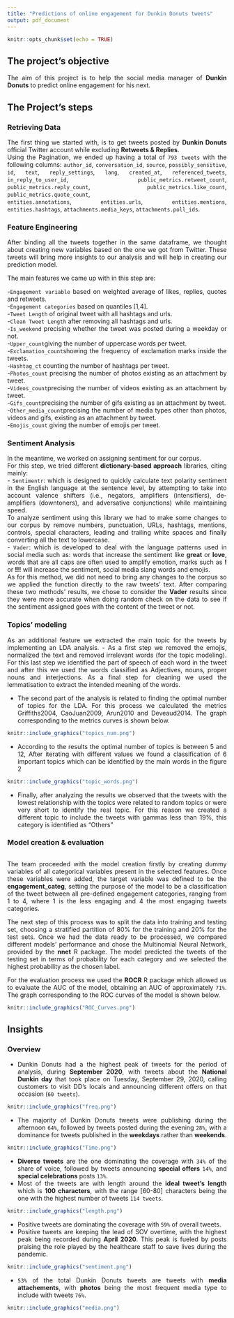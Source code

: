 ---
title: "Predictions of online engagement for Dunkin Donuts tweets"
output: pdf_document
---
<style> body {text-align: justify} </style> <!-- Justify text. -->
```{r setup, include=FALSE}
knitr::opts_chunk$set(echo = TRUE)
```

## The project's objective

The aim of this project is to help the social media manager of **Dunkin Donuts** to predict online engagement for his next.

## 

## The Project's steps

### Retrieving Data

The first thing we started with, is to get tweets posted by **Dunkin Donuts** official Twitter account while excluding **Retweets & Replies**.  
Using the Pagination, we ended up having a total of `793 tweets` with the following columns: `author_id`, `conversation_id`, `source`, `possibly_sensitive`, `id`, `text`, `reply_settings`, `lang`, `created_at`, `referenced_tweets`, `in_reply_to_user_id`, `public_metrics.retweet_count`, `public_metrics.reply_count`, `public_metrics.like_count`, `public_metrics.quote_count`,   
`entities.annotations`, `entities.urls`, `entities.mentions`, `entities.hashtags`, `attachments.media_keys`, `attachments.poll_ids`.     

### Feature Engineering

After binding all the tweets together in the same dataframe, we thought about creating new variables based on the one we got from Twitter. These tweets will bring more insights to our analysis and will help in creating our prediction model.  

The main features we came up with in this step are: 


-`Engagement variable` based on weighted average of likes, replies, quotes and retweets.  
-`Engagement categories` based on quantiles [1,4].  
-`Tweet Length` of original tweet with all hashtags and urls.  
-`Clean Tweet Length` after removing all hashtags and urls.  
-`Is_weekend` precising whether the tweet was posted during a weekday or not.  
-`Upper_count`giving the number of uppercase words per tweet.  
-`Exclamation_count`showing the frequency of exclamation marks inside the tweets.  
-`Hashtag_ct` counting the number of hashtags per tweet.  
-`Photos_count` precising the number of photos existing as an attachment by tweet.  
-`Videos_count`precising the number of videos existing as an attachment by tweet.  
-`Gifs_count`precising the number of gifs existing as an attachment by tweet.  
-`Other_media_count`precising the number of media types other than photos, videos and gifs, existing as an attachment by tweet.  
-`Emojis_count` giving the number of emojis per tweet.

### Sentiment Analysis 

In the meantime, we worked on assigning sentiment for our corpus.  
For this step, we tried different **dictionary-based approach** libraries, citing mainly:  
- `Sentimentr`: which is designed to quickly calculate text polarity sentiment in the English language at the sentence level, by attempting to take into account valence shifters (i.e., negators, amplifiers (intensifiers), de-amplifiers (downtoners), and adversative conjunctions) while maintaining speed.  
To analyze sentiment using this library we had to make some changes to our corpus by remove numbers, punctuation, URLs, hashtags, mentions, controls, special characters, leading and trailing white spaces and finally converting all the text to lowercase.  
- `Vader`: which is developed to deal with the language patterns used in social media such as: words that increase the sentiment like **great** or **love**, words that are all caps are often used to amplify emotion, marks such as **!** or **!!!** will increase the sentiment, social media slang words and emojis.  
As for this method, we did not need to bring any changes to the corpus so we applied the function directly to the raw tweets' text. 
After comparing these two methods' results, we chose to consider the **Vader** results since they were more accurate when doing random check on the data to see if the sentiment assigned goes with the content of the tweet or not.
 
### Topics' modeling 
As an additional feature we extracted the main topic for the tweets by implementing an LDA analysis. 
- As a first step we removed the emojis, normalized the text and removed irrelevant words (for the topic modeling). For this last step we identified the part of speech of each word in the tweet and after this we used the words classified as Adjectives, nouns, proper nouns and interjections. As a final step for cleaning we used the lemmatisation to extract the intended meaning of the words.  

- The second part of the analysis is related to finding the optimal number of topics for the LDA. For this process we calculated the metrics Griffiths2004, CaoJuan2009, Arun2010 and Deveaud2014. The graph corresponding to the metrics curves is shown below. 
```{r  echo=FALSE, fig.cap="metrics LDA", out.width = '100%'}
knitr::include_graphics("topics_num.png")
```

- According to the results the optimal number of topics is between 5 and 12, After iterating with different values we found a classification of 6 important topics which can be identified by the main words in the figure 2  


```{r  echo=FALSE, fig.cap="Topics description", out.width = '100%'}
knitr::include_graphics("topic_words.png")
```

- Finally, after analyzing the results we observed that the tweets with the lowest relationship with the topics were related to random topics or were very short to identify the real topic. For this reason we created a different topic to include the tweets with gammas less than 19%, this category is identified as "Others"   






### Model creation & evaluation 

```{r echo=FALSE}
```
The team proceeded with the model creation firstly by creating dummy variables of all categorical variables present in the selected features. Once these variables were added, the target variable was defined to be the **engagement_categ**, setting the purpose of the model to be a classification of the tweet between all pre-defined engagement categories, ranging from 1 to 4, where 1 is the less engaging and 4 the most engaging tweets categories.

The next step of this process was to split the data into training and testing set, choosing a stratified partition of 80% for the training and 20% for the test sets. Once we had the data ready to be processed, we compared different models’ performance and chose the Multinomial Neural Network, provided by the **nnet** 	R package. The model predicted the tweets of the testing set in terms of probability for each category and we selected the highest probability as the chosen label. 

For the evaluation process we used the **ROCR** R package which allowed us to evaluate the AUC of the model, obtaining an AUC of approximately `71%`. The graph corresponding to the ROC curves of the model is shown below.

```{r pressure, echo=FALSE, fig.cap="ROC Curves", out.width = '80%'}
knitr::include_graphics("ROC_Curves.png")
```


## Insights 

### Overview 

- Dunkin Donuts had a the highest peak of tweets for the period of analysis, during  **September 2020**, with tweets about the **National Dunkin day** that took place on Tuesday, September 29, 2020, calling customers to visit DD's locals and announcing different offers on that occasion (`60 tweets`).  


```{r freq, echo=FALSE, out.width = '80%'}
knitr::include_graphics("freq.png")
```


- The majority of Dunkin Donuts tweets were publishing during the afternoon `64%`, followed by tweets posted during the evening `28%`, with a dominance for tweets published in the **weekdays** rather than **weekends**. 
```{r time, echo=FALSE, out.width = '80%'}
knitr::include_graphics("Time.png")
```

- **Diverse tweets** are the one dominating the coverage with `34%` of the share of voice, followed by tweets announcing **special offers** `14%`, and **special celebrations** posts `13%`.   
- Most of the tweets are with length around the **ideal tweet's length** which is **100 characters**, with the range [60-80] characters being the one with the highest number of tweets `114 tweets`.  

```{r length, echo=FALSE, out.width = '80%'}
knitr::include_graphics("length.png")
```

- Positive tweets are dominating the coverage with `59%` of overall tweets.  
- Positive tweets are keeping the lead of SOV overtime, with the highest peak being recorded during **April 2020**. This peak is fueled by posts praising the role played by the healthcare staff to save lives during the pandemic.  
```{r sentiment, echo=FALSE, fig.cap="ROC Curves", out.width = '80%'}
knitr::include_graphics("sentiment.png")
```

- `53%` of the total Dunkin Donuts tweets are tweets with **media attachements**, with **photos** being the most frequent media type to include with tweets `76%`.  

```{r media, echo=FALSE,  out.width = '80%'}
knitr::include_graphics("media.png")
```
